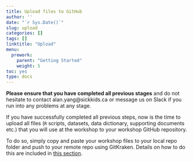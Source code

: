 ```yaml
---
title: Upload files to GitHub
author: ''
date: "`r Sys.Date()`"
slug: upload
categories: []
tags: []
linktitle: "Upload"
menu:
  prework:
    parent: "Getting Started"
    weight: 5
toc: yes
type: docs
---
```


**Please ensure that you have completed all previous stages** and do not hesitate to contact alan.yang@sickkids.ca or message us on Slack if you run into any problems at any stage. 

If you have successfully completed all previous steps, now is the time to upload all files (`R` scripts, datasets, data dictionary, supporting documents etc.) that you will use at the workshop to your workshop GitHub repository. 

To do so, simply copy and paste your workshop files to your local repo folder and push to your remote repo using GitKraken. Details on how to do this are included in [this section](/prework/github).

